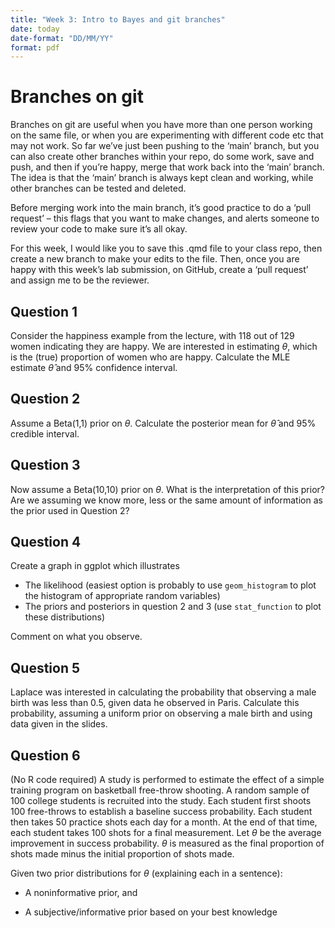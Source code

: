 ```yaml
---
title: "Week 3: Intro to Bayes and git branches"
date: today
date-format: "DD/MM/YY"
format: pdf
---
```


# Branches on git

Branches on git are useful when you have more than one person working on the same file, or when you are experimenting with different code etc that may not work. So far we've just been pushing to the 'main' branch, but you can also create other branches within your repo, do some work, save and push, and then if you're happy, merge that work back into the 'main' branch. The idea is that the 'main' branch is always kept clean and working, while other branches can be tested and deleted. 

Before merging work into the main branch, it's good practice to do a 'pull request' -- this flags that you want to make changes, and alerts someone to review your code to make sure it's all okay. 

For this week, I would like you to save this .qmd file to your class repo, then create a new branch to make your edits to the file. Then, once you are happy with this week's lab submission, on GitHub, create a 'pull request' and assign me to be the reviewer. 

## Question 1

Consider the happiness example from the lecture, with 118 out of 129 women indicating they are happy. We are interested in estimating $\theta$, which is the (true) proportion of women who are happy. Calculate the MLE estimate $\hat{\theta}$ and 95% confidence interval. 

## Question 2

Assume a Beta(1,1) prior on $\theta$. Calculate the posterior mean for $\hat{\theta}$ and 95% credible interval. 

## Question 3

Now assume a Beta(10,10) prior on $\theta$. What is the interpretation of this prior? Are we assuming we know more, less or the same amount of information as the prior used in Question 2?

## Question 4

Create a graph in ggplot which illustrates

- The likelihood (easiest option is probably to use `geom_histogram` to plot the histogram of appropriate random variables)
- The priors and posteriors in question 2 and 3 (use `stat_function` to plot these distributions)

Comment on what you observe. 

## Question 5

Laplace was interested in calculating the probability that observing a male birth was less than 0.5, given data he observed in Paris. Calculate this probability, assuming a uniform prior on observing a male birth and using data given in the slides.

## Question 6

(No R code required) A study is performed to estimate the effect of a simple training program on basketball free-throw shooting. A random sample of 100 college students is recruited into the study. Each student first shoots 100 free-throws to establish a baseline success probability. Each student then takes 50 practice shots each day for a month. At the end of that time, each student takes 100 shots for a final measurement. Let $\theta$ be the average improvement in success probability. $\theta$ is measured as the final proportion of shots made minus the initial proportion of shots made. 

Given two prior distributions for $\theta$ (explaining each in a sentence):

- A noninformative prior, and

- A subjective/informative prior based on your best knowledge
